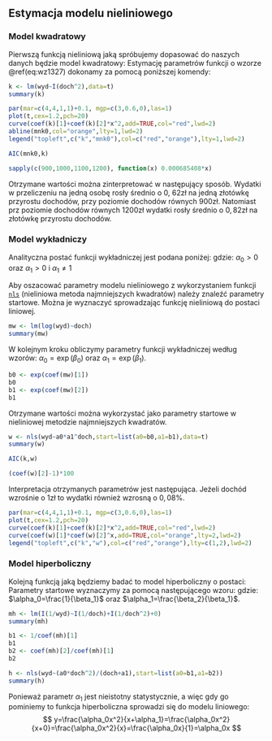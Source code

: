 ## Estymacja modelu nieliniowego {#part_13.3}

### Model kwadratowy {#part_13.3.1}

Pierwszą funkcją nieliniową jaką spróbujemy dopasować do naszych danych będzie
model kwadratowy:
\begin{equation}
y=\alpha_0+\alpha_1x^2
(\#eq:wz1327)
\end{equation}
Estymację parametrów funkcji o wzorze \@ref(eq:wz1327) dokonamy za pomocą poniższej komendy:
```r
k <- lm(wyd~I(doch^2),data=t)
summary(k)
```
```r
par(mar=c(4,4,1,1)+0.1, mgp=c(3,0.6,0),las=1)
plot(t,cex=1.2,pch=20)
curve(coef(k)[1]+coef(k)[2]*x^2,add=TRUE,col="red",lwd=2)
abline(mnk0,col="orange",lty=1,lwd=2)
legend("topleft",c("k","mnk0"),col=c("red","orange"),lty=1,lwd=2)
```
```r
AIC(mnk0,k)
```
```r
sapply(c(900,1000,1100,1200), function(x) 0.000685408*x)
```
Otrzymane wartości można zinterpretować w następujący sposób. Wydatki w przeliczeniu na jedną osobę rosły średnio o 0, $62$zł na jedną złotówkę przyrostu dochodów,
przy poziomie dochodów równych 900zł. Natomiast prz poziomie dochodów równych
$1200$zł wydatki rosły średnio o $0,82$zł na złotówkę przyrostu dochodów.

### Model wykładniczy {#part_13.3.2}

Analityczna postać funkcji wykładniczej jest podana poniżej:
\begin{equation}
y=\alpha_0\alpha_1x^x
(\#eq:wz1328)
\end{equation}
gdzie: $\alpha_0>0$ oraz $\alpha_1>0$ i $\alpha_1\neq 1$

Aby oszacować parametry modelu nieliniowego z wykorzystaniem funkcji [`nls`](https://rdrr.io/r/stats/nls.html)
(nieliniowa metoda najmniejszych kwadratów) należy znaleźć parametry startowe.
Można je wyznaczyć sprowadzając funkcję nieliniową do postaci liniowej.
\begin{equation}
\ln y = \beta_0 \beta_1 x
(\#eq:wz1329)
\end{equation}
```r
mw <- lm(log(wyd)~doch)
summary(mw)
```
W kolejnym kroku obliczymy parametry funkcji wykładniczej według wzorów: $\alpha_0=\exp(\beta_0)$ oraz $\alpha_1=\exp(\beta_1)$.
```r
b0 <- exp(coef(mw)[1])
b0
b1 <- exp(coef(mw)[2])
b1
```
Otrzymane wartości można wykorzystać jako parametry startowe w nieliniowej metodzie najmniejszych kwadratów.
```r
w <- nls(wyd~a0*a1^doch,start=list(a0=b0,a1=b1),data=t)
summary(w)
```
```r
AIC(k,w)
```
```r
(coef(w)[2]-1)*100
```
Interpretacja otrzymanych parametrów jest następująca. Jeżeli dochód wzrośnie o
$1$zł to wydatki również wzrosną o $0,08\%$.
```r
par(mar=c(4,4,1,1)+0.1, mgp=c(3,0.6,0),las=1)
plot(t,cex=1.2,pch=20)
curve(coef(k)[1]+coef(k)[2]*x^2,add=TRUE,col="red",lwd=2)
curve(coef(w)[1]*coef(w)[2]^x,add=TRUE,col="orange",lty=2,lwd=2)
legend("topleft",c("k","w"),col=c("red","orange"),lty=c(1,2),lwd=2)
```

### Model hiperboliczny {#part_13.3.3}

Kolejną funkcją jaką będziemy badać to model hiperboliczny o postaci:
\begin{equation}
y=\frac{\alpha_0x^2}{x+\alpha_1}
(\#eq:wz1330)
\end{equation}
Parametry startowe wyznaczymy za pomocą następującego wzoru:
\begin{equation}
\frac{1}{y}=\beta_1\frac{1}{x}+\beta_2\frac{1}{x^2}
(\#eq:wz1331)
\end{equation}
gdzie: $\alpha_0=\frac{1}{\beta_1}$ oraz $\alpha_1=\frac{\beta_2}{\beta_1}$.
```r
mh <- lm(I(1/wyd)~I(1/doch)+I(1/doch^2)+0)
summary(mh)
```
```r
b1 <- 1/coef(mh)[1]
b1
b2 <- coef(mh)[2]/coef(mh)[1]
b2
```
```r
h <- nls(wyd~(a0*doch^2)/(doch+a1),start=list(a0=b1,a1=b2))
summary(h)
```
Ponieważ parametr $\alpha_1$ jest nieistotny statystycznie, a więc gdy go pominiemy to funkcja hiperboliczna sprowadzi się do modelu liniowego:
$$
y=\frac{\alpha_0x^2}{x+\alpha_1}=\frac{\alpha_0x^2}{x+0}=\frac{\alpha_0x^2}{x}=\frac{\alpha_0x}{1}=\alpha_0x
$$